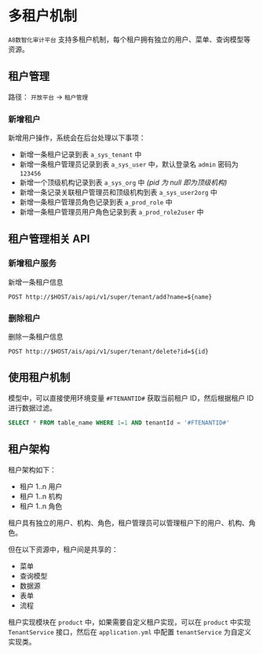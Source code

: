 # 多租户机制

`A8数智化审计平台` 支持多租户机制，每个租户拥有独立的用户、菜单、查询模型等资源。

## 租户管理

路径： `开放平台` -> `租户管理`

### 新增租户

新增用户操作，系统会在后台处理以下事项：

- 新增一条租户记录到表 `a_sys_tenant` 中
- 新增一条租户管理员记录到表 `a_sys_user` 中，默认登录名 `admin` 密码为 `123456`
- 新增一个顶级机构记录到表 `a_sys_org` 中 _(pid 为 null 即为顶级机构)_
- 新增一条记录关联租户管理员和顶级机构到表 `a_sys_user2org` 中
- 新增一条租户管理员角色记录到表 `a_prod_role` 中
- 新增一条租户管理员用户角色记录到表 `a_prod_role2user` 中

## 租户管理相关 API

### 新增租户服务

新增一条租户信息

```http
POST http://$HOST/ais/api/v1/super/tenant/add?name=${name}
```

### 删除租户

删除一条租户信息

```http
POST http://$HOST/ais/api/v1/super/tenant/delete?id=${id}
```

## 使用租户机制

模型中，可以直接使用环境变量 `#FTENANTID#` 获取当前租户 ID，然后根据租户 ID 进行数据过滤。

```sql
SELECT * FROM table_name WHERE 1=1 AND tenantId = '#FTENANTID#'
```

## 租户架构

租户架构如下：

- 租户 1..n 用户
- 租户 1..n 机构
- 租户 1..n 角色

租户具有独立的用户、机构、角色，租户管理员可以管理租户下的用户、机构、角色。

但在以下资源中，租户间是共享的：

- 菜单
- 查询模型
- 数据源
- 表单
- 流程

租户实现模块在 `product` 中，如果需要自定义租户实现，可以在 `product` 中实现 `TenantService` 接口，然后在 `application.yml` 中配置 `tenantService` 为自定义实现类。
